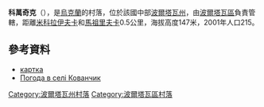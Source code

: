 {{coord|49|33|29|N|34|20|53|E|scale:100000_region:UA|display=title}}

'''科萬奇克'''（{{lang-uk|Кованчик}}），是[[烏克蘭|烏克蘭]]的村落，位於該國中部[[波爾塔瓦州|波爾塔瓦州]]，由[[波爾塔瓦區|波爾塔瓦區]]負責管轄，距離[[米科拉伊夫卡_(波爾塔瓦區)|米科拉伊夫卡]]和[[馬祖里夫卡_(波爾塔瓦區)|馬祖里夫卡]]0.5公里，海拔高度147米，2001年人口215。

==參考資料==
*[http://gska2.rada.gov.ua/pls/z7502/A005?rdat1=20.11.2007&rf7571=26399 картка]{{dead link|date=2018年4月 |bot=InternetArchiveBot |fix-attempted=yes }}
* [http://weather.in.ua/ua/poltavskaja/10880 Погода в селі Кованчик] {{Wayback|url=http://weather.in.ua/ua/poltavskaja/10880 |date=20111219185542 }}

{{DEFAULTSORT:Кованчик}}
[[Category:波爾塔瓦州村落|Category:波爾塔瓦州村落]]
[[Category:波爾塔瓦區村落|Category:波爾塔瓦區村落]]


{{Poltava-geo-stub}}